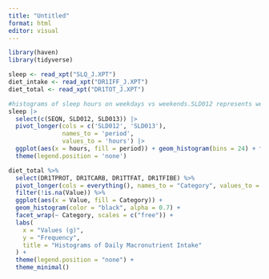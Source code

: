 ```yaml
---
title: "Untitled"
format: html
editor: visual
---
```


```r
library(haven)
library(tidyverse)
```

```r
sleep <- read_xpt("SLQ_J.XPT")
diet_intake <- read_xpt("DR1IFF_J.XPT")
diet_total <- read_xpt("DR1TOT_J.XPT")
```

```r
#histograms of sleep hours on weekdays vs weekends.SLD012 represents week days and SLD013 weekends.
sleep |> 
  select(c(SEQN, SLD012, SLD013)) |>
  pivot_longer(cols = c('SLD012', 'SLD013'),
               names_to = 'period',
               values_to = 'hours') |>
  ggplot(aes(x = hours, fill = period)) + geom_histogram(bins = 24) + facet_grid(period~.) +
  theme(legend.position = 'none')
```

```r
diet_total %>%
  select(DR1TPROT, DR1TCARB, DR1TTFAT, DR1TFIBE) %>%
  pivot_longer(cols = everything(), names_to = "Category", values_to = "Value") %>%
  filter(!is.na(Value)) %>%
  ggplot(aes(x = Value, fill = Category)) +
  geom_histogram(color = "black", alpha = 0.7) +
  facet_wrap(~ Category, scales = c("free")) +
  labs(
    x = "Values (g)",
    y = "Frequency",
    title = "Histograms of Daily Macronutrient Intake"
  ) +
  theme(legend.position = "none") +
  theme_minimal()
```

